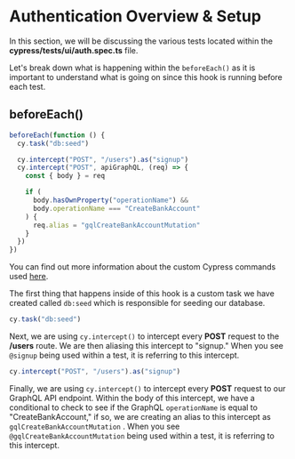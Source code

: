 # Authentication Overview & Setup

In this section, we will be discussing the various tests located within the **cypress/tests/ui/auth.spec.ts** file.

Let's break down what is happening within the `beforeEach()` as it is important to understand what is going on since this hook is running before each test.

## beforeEach()

```js
beforeEach(function () {
  cy.task("db:seed")

  cy.intercept("POST", "/users").as("signup")
  cy.intercept("POST", apiGraphQL, (req) => {
    const { body } = req

    if (
      body.hasOwnProperty("operationName") &&
      body.operationName === "CreateBankAccount"
    ) {
      req.alias = "gqlCreateBankAccountMutation"
    }
  })
})
```

You can find out more information about the custom Cypress commands used [here](/real-world-examples/custom-cypress-commands).

The first thing that happens inside of this hook is a custom task we have created called `db:seed` which is responsible for seeding our database.

```js
cy.task("db:seed")
```

Next, we are using `cy.intercept()` to intercept every **POST** request to the **/users** route. We are then aliasing this intercept to "signup." When you see `@signup` being used within a test, it is referring to this intercept.

```js
cy.intercept("POST", "/users").as("signup")
```

Finally, we are using `cy.intercept()` to intercept every **POST** request to our GraphQL API endpoint. Within the body of this intercept, we have a conditional to check to see if the GraphQL `operationName` is equal to "CreateBankAccount," if so, we are creating an alias to this intercept as `gqlCreateBankAccountMutation` . When you see `@gqlCreateBankAccountMutation` being used within a test, it is referring to this intercept.
